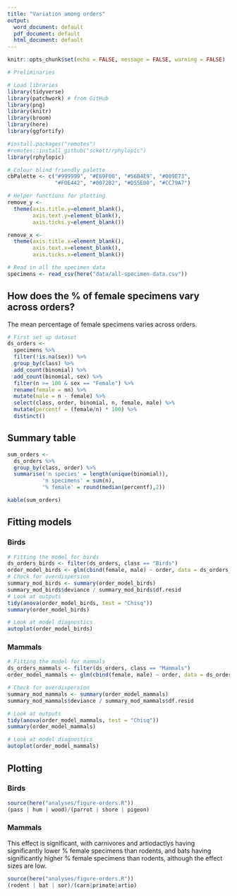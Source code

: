 ```yaml
---
title: "Variation among orders"
output:
  word_document: default
  pdf_document: default
  html_document: default
---
```

  
  ```r
knitr::opts_chunk$set(echo = FALSE, message = FALSE, warning = FALSE)
```

```r
# Preliminaries

# Load libraries
library(tidyverse)
library(patchwork) # from GitHub
library(png)
library(knitr)
library(broom)
library(here)
library(ggfortify)

#install.packages("remotes")
#remotes::install_github("sckott/rphylopic")
library(rphylopic)

# Colour blind friendly palette
cbPalette <- c("#999999", "#E69F00", "#56B4E9", "#009E73", 
               "#F0E442", "#0072B2", "#D55E00", "#CC79A7")

# Helper functions for plotting
remove_y <- 
  theme(axis.title.y=element_blank(),
        axis.text.y=element_blank(),
        axis.ticks.y=element_blank())

remove_x <-   
  theme(axis.title.x=element_blank(),
        axis.text.x=element_blank(),
        axis.ticks.x=element_blank())
```

```r
# Read in all the specimen data
specimens <- read_csv(here("data/all-specimen-data.csv")) 
```

## How does the % of female specimens vary across orders?

The mean percentage of female specimens varies across orders.

```r
# First set up dataset
ds_orders <-
  specimens %>%
  filter(!is.na(sex)) %>%
  group_by(class) %>%
  add_count(binomial) %>%
  add_count(binomial, sex) %>%
  filter(n >= 100 & sex == "Female") %>%
  rename(female = nn) %>%
  mutate(male = n - female) %>%
  select(class, order, binomial, n, female, male) %>%
  mutate(percentf = (female/n) * 100) %>%
  distinct()
```

## Summary table
```r
sum_orders <-
  ds_orders %>%
  group_by(class, order) %>%
  summarise('n species' = length(unique(binomial)),
           'n specimens' = sum(n),
           '% female' = round(median(percentf),2))

kable(sum_orders)
```

## Fitting models
### Birds
```r
# Fitting the model for birds
ds_orders_birds <- filter(ds_orders, class == "Birds")
order_model_birds <- glm(cbind(female, male) ~ order, data = ds_orders_birds, family = "binomial")
# Check for overdispersion
summary_mod_birds <- summary(order_model_birds)
summary_mod_birds$deviance / summary_mod_birds$df.resid 
# Look at outputs
tidy(anova(order_model_birds, test = "Chisq"))
summary(order_model_birds)

# Look at model diagnostics
autoplot(order_model_birds)
```

### Mammals
```r
# Fitting the model for mammals
ds_orders_mammals <- filter(ds_orders, class == "Mammals")
order_model_mammals <- glm(cbind(female, male) ~ order, data = ds_orders_mammals, family = "binomial")

# Check for overdispersion
summary_mod_mammals <- summary(order_model_mammals)
summary_mod_mammals$deviance / summary_mod_mammals$df.resid 

# Look at outputs
tidy(anova(order_model_mammals, test = "Chisq"))
summary(order_model_mammals)

# Look at model diagnostics
autoplot(order_model_mammals)
```

## Plotting
### Birds

```r
source(here("analyses/figure-orders.R"))
(pass | hum | wood)/(parrot | shore | pigeon)
```

### Mammals
This effect is significant, with carnivores and artiodactlys having significantly lower % female specimens than rodents, and bats having significantly higher % female specimens than rodents, although the effect sizes are low.

```r
source(here("analyses/figure-orders.R"))
(rodent | bat | sor)/(carn|primate|artio)

```
